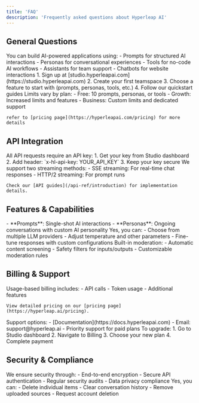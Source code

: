 ```yaml
---
title: 'FAQ'
description: 'Frequently asked questions about Hyperleap AI'
---
```


## General Questions

<AccordionGroup>
  <Accordion title="What can I build with Hyperleap AI?">
    You can build AI-powered applications using:
    - Prompts for structured AI interactions
    - Personas for conversational experiences
    - Tools for no-code AI workflows
    - Assistants for team support
    - Chatbots for website interactions
  </Accordion>

  <Accordion title="How do I get started?">
    1. Sign up at [studio.hyperleapai.com](https://studio.hyperleapai.com)
    2. Create your first teamspace
    3. Choose a feature to start with (prompts, personas, tools, etc.)
    4. Follow our quickstart guides
  </Accordion>

  <Accordion title="What are the usage limits?">
    Limits vary by plan:
    - Free: 10 prompts, personas, or tools
    - Growth: Increased limits and features
    - Business: Custom limits and dedicated support

    refer to [pricing page](https://hyperleapai.com/pricing) for more details
  </Accordion>
</AccordionGroup>

## API Integration

<AccordionGroup>
  <Accordion title="How do I authenticate API requests?">
    All API requests require an API key:
    1. Get your key from Studio dashboard
    2. Add header: `x-hl-api-key: YOUR_API_KEY`
    3. Keep your key secure
  </Accordion>

  <Accordion title="How do I handle streaming responses?">
    We support two streaming methods:
    - SSE streaming: For real-time chat responses
    - HTTP/2 streaming: For prompt runs
    
    Check our [API guides](/api-ref/introduction) for implementation details.
  </Accordion>
</AccordionGroup>

## Features & Capabilities

<AccordionGroup>
  <Accordion title="What's the difference between prompts and personas?">
    - **Prompts**: Single-shot AI interactions
    - **Personas**: Ongoing conversations with custom AI personality
  </Accordion>

  <Accordion title="Can I customize the AI models?">
    Yes, you can:
    - Choose from multiple LLM providers
    - Adjust temperature and other parameters
    - Fine-tune responses with custom configurations
  </Accordion>

  <Accordion title="How does content moderation work?">
    Built-in moderation:
    - Automatic content screening
    - Safety filters for inputs/outputs
    - Customizable moderation rules
  </Accordion>
</AccordionGroup>

## Billing & Support

<AccordionGroup>
  <Accordion title="How does billing work?">
    Usage-based billing includes:
    - API calls
    - Token usage
    - Additional features
    
    View detailed pricing on our [pricing page](https://hyperleap.ai/pricing).
  </Accordion>

  <Accordion title="Where can I get help?">
    Support options:
    - [Documentation](https://docs.hyperleapai.com)
    - Email: support@hyperleap.ai
    - Priority support for paid plans
  </Accordion>

  <Accordion title="How do I upgrade my plan?">
    To upgrade:
    1. Go to Studio dashboard
    2. Navigate to Billing
    3. Choose your new plan
    4. Complete payment
  </Accordion>
</AccordionGroup>

## Security & Compliance

<AccordionGroup>
  <Accordion title="How is my data protected?">
    We ensure security through:
    - End-to-end encryption
    - Secure API authentication
    - Regular security audits
    - Data privacy compliance
  </Accordion>

  <Accordion title="Can I delete my data?">
    Yes, you can:
    - Delete individual items
    - Clear conversation history
    - Remove uploaded sources
    - Request account deletion
  </Accordion>
</AccordionGroup>
